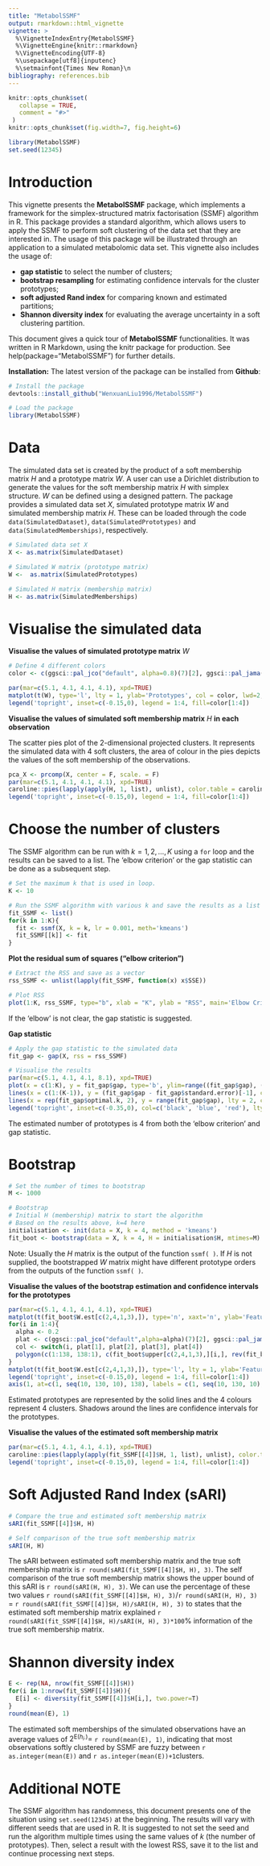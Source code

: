 ```yaml
---
title: "MetabolSSMF"
output: rmarkdown::html_vignette
vignette: >
  %\VignetteIndexEntry{MetabolSSMF}
  %\VignetteEngine{knitr::rmarkdown}
  %\VignetteEncoding{UTF-8}
  %\usepackage[utf8]{inputenc}
  %\setmainfont{Times New Roman}\n
bibliography: references.bib
---
```


```r
knitr::opts_chunk$set(
   collapse = TRUE,
   comment = "#>"
 )
knitr::opts_chunk$set(fig.width=7, fig.height=6)
```

```r
library(MetabolSSMF)
set.seed(12345)
```

# Introduction

This vignette presents the $\textbf{MetabolSSMF}$ package, which implements a framework for the simplex-structured matrix factorisation (SSMF) algorithm in $\mathrm{R}$. This package provides a standard algorithm, which allows users to apply the SSMF to perform soft clustering of the data set that they are interested in. The usage of this package will be illustrated through an application to a simulated metabolomic data set. This vignette also includes the usage of:

-   **gap statistic** to select the number of clusters;
-   **bootstrap resampling** for estimating confidence intervals for the cluster prototypes;
-   **soft adjusted Rand index** for comparing known and estimated partitions;
-   **Shannon diversity index** for evaluating the average uncertainty in a soft clustering partition.

This document gives a quick tour of $\textbf{MetabolSSMF}$ functionalities. It was written in R Markdown, using the knitr package for production. See help(package="MetabolSSMF") for further details.

$\textbf{Installation:}$ The latest version of the package can be installed from $\textbf{Github}$:

```r
# Install the package
devtools::install_github("WenxuanLiu1996/MetabolSSMF")

# Load the package
library(MetabolSSMF)
```

# Data

The simulated data set is created by the product of a soft membership matrix $H$ and a prototype matrix $W$. A user can use a Dirichlet distribution to generate the values for the soft membership matrix $H$ with simplex structure. $W$ can be defined using a designed pattern. The package provides a simulated data set $X$, simulated prototype matrix $W$ and simulated membership matrix $H$. These can be loaded through the code `data(SimulatedDataset)`, `data(SimulatedPrototypes)` and `data(SimulatedMemberships)`, respectively.

```r
# Simulated data set X
X <- as.matrix(SimulatedDataset)

# Simulated W matrix (prototype matrix)
W <-  as.matrix(SimulatedPrototypes)

# Simulated H matrix (membership matrix)
H <- as.matrix(SimulatedMemberships)
```

# Visualise the simulated data

**Visualise the values of simulated prototype matrix** $W$

```r
# Define 4 different colors
color <- c(ggsci::pal_jco("default", alpha=0.8)(7)[2], ggsci::pal_jama("default", alpha=0.8)(7)[c(3:5)])

par(mar=c(5.1, 4.1, 4.1, 4.1), xpd=TRUE)
matplot(t(W), type='l', lty = 1, ylab='Prototypes', col = color, lwd=2, ylim = c(0,1))
legend('topright', inset=c(-0.15,0), legend = 1:4, fill=color[1:4])
```

**Visualise the values of simulated soft membership matrix** $H$ **in each observation**

The scatter pies plot of the 2-dimensional projected clusters. It represents the simulated data with 4 soft clusters, the area of colour in the pies depicts the values of the soft membership of the observations.

```r
pca_X <- prcomp(X, center = F, scale. = F) 
par(mar=c(5.1, 4.1, 4.1, 4.1), xpd=TRUE)
caroline::pies(lapply(apply(H, 1, list), unlist), color.table = caroline::nv(color[1:4], paste0('Pty', 1:4)), x0=pca_X$x[,1], y0=pca_X$x[,2], radii = 2, ylab='PC2', xlab='PC1')
legend('topright', inset=c(-0.15,0), legend = 1:4, fill=color[1:4])
```

# Choose the number of clusters

The SSMF algorithm can be run with $k=1, 2, \ldots, K$ using a `for` loop and the results can be saved to a list. The 'elbow criterion' or the gap statistic can be done as a subsequent step.

```r
# Set the maximum k that is used in loop.
K <- 10

# Run the SSMF algorithm with various k and save the results as a list
fit_SSMF <- list()
for(k in 1:K){
  fit <- ssmf(X, k = k, lr = 0.001, meth='kmeans')
  fit_SSMF[[k]] <- fit
}
```

**Plot the residual sum of squares ("elbow criterion")**

```r
# Extract the RSS and save as a vector
rss_SSMF <- unlist(lapply(fit_SSMF, function(x) x$SSE))

# Plot RSS
plot(1:K, rss_SSMF, type="b", xlab = "K", ylab = "RSS", main='Elbow Criterion')
```

If the 'elbow' is not clear, the gap statistic is suggested.

**Gap statistic**

```r
# Apply the gap statistic to the simulated data
fit_gap <- gap(X, rss = rss_SSMF)

# Visualise the results
par(mar=c(5.1, 4.1, 4.1, 8.1), xpd=TRUE)
plot(x = c(1:K), y = fit_gap$gap, type='b', ylim=range((fit_gap$gap), (fit_gap$gap - fit_gap$standard.error)[-1]), xlab='K', ylab='GAP', main='Gap statistic')
lines(x = c(1:(K-1)), y = (fit_gap$gap - fit_gap$standard.error)[-1], col='blue', lty=2, type='b')
lines(x = rep(fit_gap$optimal.k, 2), y = range(fit_gap$gap), lty = 2, col='red')
legend('topright', inset=c(-0.35,0), col=c('black', 'blue', 'red'), lty=c(1, 2, 2), legend = c('Gap', '-1 SE', 'Optimal K'), cex=0.8)
```

The estimated number of prototypes is 4 from both the 'elbow criterion' and gap statistic.

# Bootstrap

```r
# Set the number of times to bootstrap
M <- 1000

# Bootstrap
# Initial H (membership) matrix to start the algorithm
# Based on the results above, k=4 here
initialisation <- init(data = X, k = 4, method = 'kmeans')
fit_boot <- bootstrap(data = X, k = 4, H = initialisation$H, mtimes=M)
```

Note: Usually the $H$ matrix is the output of the function `ssmf( )`. If $H$ is not supplied, the bootstrapped $W$ matrix might have different prototype orders from the outputs of the function `ssmf( )`.

**Visualise the values of the bootstrap estimation and confidence intervals for the prototypes**

```r
par(mar=c(5.1, 4.1, 4.1, 4.1), xpd=TRUE)
matplot(t(fit_boot$W.est[c(2,4,1,3),]), type='n', xaxt='n', ylab='Features', ylim = range(fit_boot$lower,fit_boot$upper))
for(i in 1:4){
  alpha <- 0.2
  plat <- c(ggsci::pal_jco("default",alpha=alpha)(7)[2], ggsci::pal_jama("default", alpha=alpha)(7)[c(3:5)])
  col <- switch(i, plat[1], plat[2], plat[3], plat[4])
  polygon(c(1:138, 138:1), c(fit_boot$upper[c(2,4,1,3),][i,], rev(fit_boot$lower[c(2,4,1,3),][i,])), col = col, border= col, lty = 1)
}
matplot(t(fit_boot$W.est[c(2,4,1,3),]), type='l', lty = 1, ylab='Features', add=T, col=color, lwd=2)
legend('topright', inset=c(-0.15,0), legend = 1:4, fill=color[1:4])
axis(1, at=c(1, seq(10, 130, 10), 138), labels = c(1, seq(10, 130, 10), 138), cex=0.8)
```

Estimated prototypes are represented by the solid lines and the 4 colours represent 4 clusters. Shadows around the lines are confidence intervals for the prototypes.

**Visualise the values of the estimated soft membership matrix**

```r
par(mar=c(5.1, 4.1, 4.1, 4.1), xpd=TRUE)
caroline::pies(lapply(apply(fit_SSMF[[4]]$H, 1, list), unlist), color.table = caroline::nv(color[1:4], c(4,3,2,1)), x0=pca_X$x[,1], y0=pca_X$x[,2], radii = 2, ylab='PC2', xlab='PC1') 
legend('topright', inset=c(-0.15,0), legend = 1:4, fill=color[1:4])
```

# Soft Adjusted Rand Index (sARI)

```r
# Compare the true and estimated soft membership matrix
sARI(fit_SSMF[[4]]$H, H)

# Self comparison of the true soft membership matrix
sARI(H, H)
```

The sARI between estimated soft membership matrix and the true soft membership matrix is `r round(sARI(fit_SSMF[[4]]$H, H), 3)`. The self comparison of the true soft membership matrix shows the upper bound of this sARI is `r round(sARI(H, H), 3)`. We can use the percentage of these two values `r round(sARI(fit_SSMF[[4]]$H, H), 3)`/`r round(sARI(H, H), 3)` $=$ `r round(sARI(fit_SSMF[[4]]$H, H)/sARI(H, H), 3)` to states that the estimated soft membership matrix explained `r round(sARI(fit_SSMF[[4]]$H, H)/sARI(H, H), 3)*100`$\%$ information of the true soft membership matrix.

# Shannon diversity index

```r
E <- rep(NA, nrow(fit_SSMF[[4]]$H))
for(i in 1:nrow(fit_SSMF[[4]]$H)){
  E[i] <- diversity(fit_SSMF[[4]]$H[i,], two.power=T)
}
round(mean(E), 1)
```

The estimated soft memberships of the simulated observations have an average values of $2^{\mathrm{E}(h_{i \cdot})}=$ `r round(mean(E), 1)`, indicating that most observations softly clustered by SSMF are fuzzy between `r as.integer(mean(E))` and `r as.integer(mean(E))+1`clusters.

# Additional NOTE

The SSMF algorithm has randomness, this document presents one of the situation using `set.seed(12345)` at the beginning. The results will vary with different seeds that are used in $\mathrm{R}$. It is suggested to not set the seed and run the algorithm multiple times using the same values of $k$ (the number of prototypes). Then, select a result with the lowest RSS, save it to the list and continue processing next steps.
